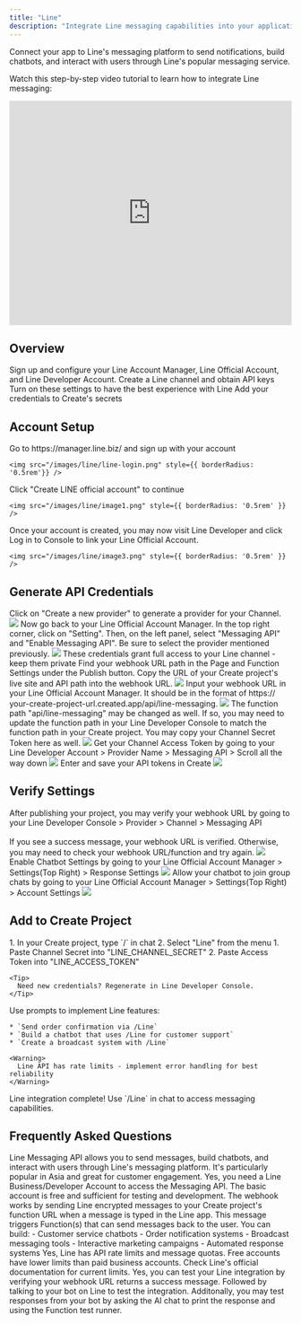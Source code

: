 ```yaml
---
title: "Line"
description: "Integrate Line messaging capabilities into your application"
---
```


Connect your app to Line's messaging platform to send notifications, build chatbots, and interact with users through Line's popular messaging service.

Watch this step-by-step video tutorial to learn how to integrate Line messaging:

<iframe
  width="100%"
  height="400"
  src="https://www.youtube.com/embed/roWWFeXcRto"
  title="Line Integration Tutorial"
  frameBorder="0"
  allow="accelerometer; autoplay; clipboard-write; encrypted-media; gyroscope; picture-in-picture"
  allowFullScreen
></iframe>

## Overview

<CardGroup cols={2}>
  <Card title="Create Developer Account" icon="user">
    Sign up and configure your Line Account Manager, Line Official Account, and Line Developer Account.
  </Card>
  <Card title="Get Channel Credentials" icon="key">
    Create a Line channel and obtain API keys
  </Card>
  <Card title="Verify Settings" icon="gear">
    Turn on these settings to have the best experience with Line
  </Card>
  <Card title="Connect to Create" icon="plug">
    Add your credentials to Create's secrets
  </Card>
</CardGroup>

## Account Setup

<Steps>
  <Step title="Create a Line Official Account Manager">
    Go to https://manager.line.biz/ and sign up with your account
    
    <img src="/images/line/line-login.png" style={{ borderRadius: '0.5rem'}} />
  </Step>

  <Step title="Create a Line Official Account">
    Click "Create LINE official account" to continue
    
    <img src="/images/line/image1.png" style={{ borderRadius: '0.5rem' }} />
  </Step>

  <Step title="Link your Line Account to Line Developer">
    Once your account is created, you may now visit Line Developer and click Log in to Console to link your Line Official Account.
    
    <img src="/images/line/image3.png" style={{ borderRadius: '0.5rem' }} />
  </Step>
</Steps>

## Generate API Credentials

<Steps>
  <Step title="Creating a Provider">
    Click on "Create a new provider" to generate a provider for your Channel.
    <img src="/images/line/image6.png" style={{ borderRadius: '0.5rem' }} />
  </Step>

  <Step title="Enable Messaging API">
    Now go back to your Line Official Account Manager. In the top right corner, click on "Setting". Then, on the left panel, select "Messaging API" and "Enable Messaging API". Be sure to select the provider mentioned previously.
    <img src="/images/line/image8.png" style={{ borderRadius: '0.5rem' }} />
    <Warning>
      These credentials grant full access to your Line channel - keep them private
    </Warning>
  </Step>

  <Step title="Finding Webhook URL">
    Find your webhook URL path in the Page and Function Settings under the Publish button. Copy the URL of your Create project's live site and API path into the webhook URL.
    <img src="/images/line/line-webhook.png" style={{ borderRadius: '0.5rem' }} />
  </Step>

  <Step title="Inputting Webhook URL">
    Input your webhook URL in your Line Official Account Manager. It should be in the format of https:// your-create-project-url.created.app/api/line-messaging.
    <img src="/images/line/line-webhook-input.png" style={{ borderRadius: '0.5rem' }} />
    <Warning>
      The function path "api/line-messaging" may be changed as well. If so, you may need to update the function path in your Line Developer Console to match the function path in your Create project.
    </Warning>
  </Step>

  <Step title="Channel Secret Token">
    You may copy your Channel Secret Token here as well.
    <img src="/images/line/line-secret.png" style={{ borderRadius: '0.5rem' }} />
  </Step>

  <Step title="Channel Access Token">
    Get your Channel Access Token by going to your Line Developer Account > Provider Name > Messaging API > Scroll all the way down
    <img src="/images/line/image4.png" style={{ borderRadius: '0.5rem' }} />
  </Step>

  <Step title="Adding Tokens to Create">
    Enter and save your API tokens in Create
    <img src="/images/line/image5.png" style={{ borderRadius: '0.5rem' }} />
  </Step>
</Steps>

## Verify Settings

<Steps>
  <Step title="Verify Webhook URL">
    After publishing your project, you may verify your webhook URL by going to your Line Developer Console > Provider > Channel > Messaging API <br></br>
    If you see a success message, your webhook URL is verified. Otherwise, you may need to check your webhook URL/function and try again.
    <img src="/images/line/line-webhook-verify.png" style={{ borderRadius: '0.5rem' }} />
  </Step>

  <Step title="Enable Chatbot Settings">
    Enable Chatbot Settings by going to your Line Official Account Manager > Settings(Top Right) > Response Settings
    <img src="/images/line/line-bot-setting.png" style={{ borderRadius: '0.5rem' }} />
  </Step>

  <Step title="Enable Chatbot to Join Group Chats (Optional)">
    Allow your chatbot to join group chats by going to your Line Official Account Manager > Settings(Top Right) > Account Settings
    <img src="/images/line/line-groupchat.png" style={{ borderRadius: '0.5rem' }} />
  </Step>
  
</Steps>

## Add to Create Project

<Steps>
  <Step title="Add the Integration">
    1. In your Create project, type `/` in chat
    2. Select "Line" from the menu
  </Step>

  <Step title="Add Your Credentials">
    1. Paste Channel Secret into "LINE_CHANNEL_SECRET"
    2. Paste Access Token into "LINE_ACCESS_TOKEN"
    
    <Tip>
      Need new credentials? Regenerate in Line Developer Console.
    </Tip>
  </Step>

  <Step title="Start Building">
    Use prompts to implement Line features:
    
    * `Send order confirmation via /Line`
    * `Build a chatbot that uses /Line for customer support`
    * `Create a broadcast system with /Line`
    
    <Warning>
      Line API has rate limits - implement error handling for best reliability
    </Warning>
  </Step>
</Steps>

<Note type="success">
  Line integration complete! Use `/Line` in chat to access messaging capabilities.
</Note>

## Frequently Asked Questions

<AccordionGroup>
  <Accordion title="What is Line Messaging API?">
    Line Messaging API allows you to send messages, build chatbots, and interact with users through Line's messaging platform. It's particularly popular in Asia and great for customer engagement.
  </Accordion>

  <Accordion title="Do I need a Line Business Account?">
    Yes, you need a Line Business/Developer Account to access the Messaging API. The basic account is free and sufficient for testing and development.
  </Accordion>

  <Accordion title="How does the webhook work?">
    The webhook works by sending Line encrypted messages to your Create project's function URL when a message is typed in the Line app. This message triggers Function(s) that can send messages back to the user.
  </Accordion>

  <Accordion title="What can I build with Line integration?">
    You can build:
    - Customer service chatbots
    - Order notification systems
    - Broadcast messaging tools
    - Interactive marketing campaigns
    - Automated response systems
  </Accordion>

  <Accordion title="Are there usage limits?">
    Yes, Line has API rate limits and message quotas. Free accounts have lower limits than paid business accounts. Check Line's official documentation for current limits.
  </Accordion>

  <Accordion title="Can I test my Line integration?">
    Yes, you can test your Line integration by verifying your webhook URL returns a success message. Followed by talking to your bot on Line to test the integration.
    Additonally, you may test responses from your bot by asking the AI chat to print the response and using the Function test runner.
  </Accordion>
</AccordionGroup>
